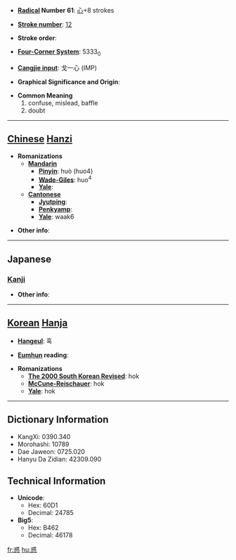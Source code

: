 * '''[[Wiktionary:Chinese radical index| Radical]] Number 61''': [[Wiktionary:Chinese radical index 心|心]]+8 strokes

* '''[[Wiktionary:Chinese total strokes index|Stroke number]]''': [[Wiktionary:Chinese total strokes index 12|12]]

* '''Stroke order''': 

* '''[[Wiktionary:Chinese four corner index|Four-Corner System]]''': 5333<sub>0</sub>

* '''[[Wiktionary:Chinese Cangjie index|Cangjie input]]''': 戈一心 (IMP)

* '''Graphical Significance and Origin''': 

* '''Common Meaning'''
*#confuse, mislead, baffle
*# doubt


----

== [[Chinese]] [[Hanzi]] ==

* '''Romanizations'''
** '''[[Mandarin]]'''
*** '''[[Pinyin]]''': huò (huo4)
*** '''[[Wade-Giles]]''': huo<sup>4</sup>
*** '''[[Yale]]''': 
** '''[[Cantonese]]'''
*** '''[[Jyutping]]''':
*** '''[[Penkyamp]]''': 
*** '''[[Yale]]''': waak6

* '''Other info''': 

----

==Japanese==
===[[Kanji]]===
{{kanji|on readings=[[わく]] (waku)
|kun readings=[[まどう]] (madou), [[まどい]] (madoi)
}}

* '''Other info''':  

----

== [[Korean]] [[Hanja]] ==

* '''[[Hangeul]]''': 혹

* '''[[Eumhun]] reading''': 

* '''Romanizations'''
** '''[[The 2000 South Korean Revised Romanization|The 2000 South Korean Revised]]''': hok
** '''[[McCune-Reischauer]]''': hok
** '''[[Yale]]''': hok

----

== Dictionary Information ==

* KangXi: 0390.340
* Morohashi: 10789
* Dae Jaweon: 0725.020
* Hanyu Da Zidian: 42309.090

== Technical Information ==

* '''Unicode''':
** Hex: 60D1
** Decimal: 24785
* '''Big5''':
** Hex: B462
** Decimal: 46178

[[fr:惑]]
[[hu:惑]]